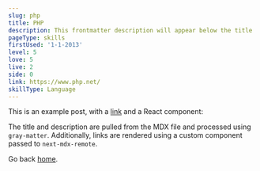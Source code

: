 ```yaml
---
slug: php
title: PHP
description: This frontmatter description will appear below the title
pageType: skills
firstUsed: '1-1-2013'
level: 5
love: 5
live: 2
side: 0
link: https://www.php.net/
skillType: Language
---
```


This is an example post, with a [link](https://nextjs.org) and a React component:

The title and description are pulled from the MDX file and processed using `gray-matter`. Additionally, links are rendered using a custom component passed to `next-mdx-remote`.

Go back [home](/).
